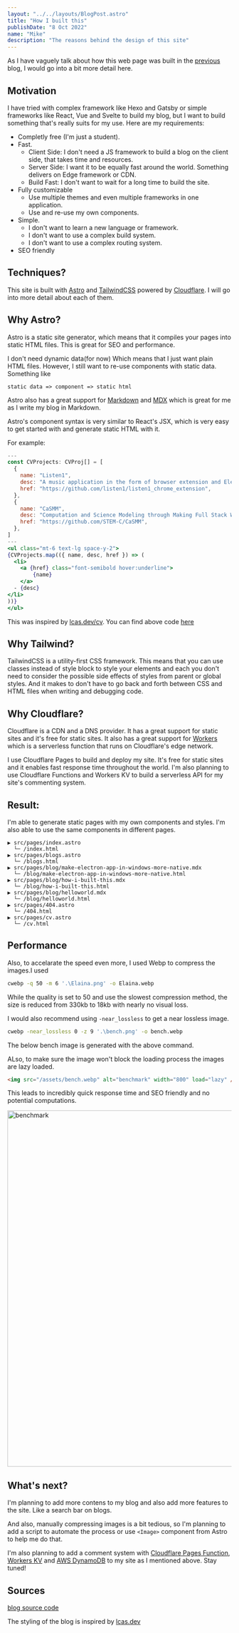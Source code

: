 ```yaml
---
layout: "../../layouts/BlogPost.astro"
title: "How I built this"
publishDate: "8 Oct 2022"
name: "Mike"
description: "The reasons behind the design of this site"
---
```



<Cool name={frontmatter.name} />

As I have vaguely talk about how this web page was built in the [previous](/blog/helloworld) blog, I would go into a bit more detail here.

## Motivation

I have tried with complex framework like Hexo and Gatsby or simple frameworks like React, Vue and Svelte to build my blog, but I want to build something that's really suits for my use. Here are my requirements:

- Completly free (I'm just a student).
- Fast.
  - Client Side: I don't need a JS framework to build a blog on the client side, that takes time and resources.
  - Server Side: I want it to be equally fast around the world. Something delivers on Edge framework or CDN.
  - Build Fast: I don't want to wait for a long time to build the site.
- Fully customizable
  - Use multiple themes and even multiple frameworks in one application.
  - Use and re-use my own components.
- Simple.
  - I don't want to learn a new language or framework.
  - I don't want to use a complex build system.
  - I don't want to use a complex routing system.
- SEO friendly

## Techniques?

This site is built with [Astro](https://astro.build) and [TailwindCSS](https://tailwindcss.com) powered by [Cloudflare](https://cloudflare.com). I will go into more detail about each of them.

## Why Astro?

Astro is a static site generator, which means that it compiles your pages into static HTML files. This is great for SEO and performance.

I don't need dynamic data(for now) Which means that I just want plain HTML files. However, I still want to re-use components with static data.
Something like

```
static data => component => static html
```

Astro also has a great support for [Markdown](https://www.markdownguide.org) and [MDX](https://mdxjs.com) which is great for me as I write my blog in Markdown.

Astro's component syntax is very similar to React's JSX, which is very easy to get started with and generate static HTML with it.

For example:

```jsx
---
const CVProjects: CVProj[] = [
  {
    name: "Listen1",
    desc: "A music application in the form of browser extension and Electron Application, built on Typescript, Vue 3, Electron and Tailwind Css. Featuring more than 2M users and downloads.",
    href: "https://github.com/listen1/listen1_chrome_extension",
  },
  {
    name: "CaSMM",
    desc: "Computation and Science Modeling through Making Full Stack Web App",
    href: "https://github.com/STEM-C/CaSMM",
  },
]
---
<ul class="mt-6 text-lg space-y-2">
{CVProjects.map(({ name, desc, href }) => (
  <li>
    <a {href} class="font-semibold hover:underline">
        {name}
    </a>
  - {desc}
</li>
))}
</ul>

```

This was inspired by [lcas.dev/cv](https://lcas.dev/cv). You can find above code [here](https://github.com/mikelxk/astro-site/blob/main/src/pages/cv.astro#L79)

## Why Tailwind?

TailwindCSS is a utility-first CSS framework. This means that you can use classes instead of style block to style your elements and each you don't need to consider the possible side effects of styles from parent or global styles. And it makes to don't have to go back and forth between CSS and HTML files when writing and debugging code.

## Why Cloudflare?

Cloudflare is a CDN and a DNS provider. It has a great support for static sites and it's free for static sites. It also has a great support for [Workers](https://workers.cloudflare.com) which is a serverless function that runs on Cloudflare's edge network.

I use Cloudflare Pages to build and deploy my site. It's free for static sites and it enables fast response time throughout the world.
I'm also planning to use Cloudflare Functions and Workers KV to build a serverless API for my site's commenting system.

## Result:

I'm able to generate static pages with my own components and styles. I'm also able to use the same components in different pages.

```
▶ src/pages/index.astro
  └─ /index.html
▶ src/pages/blogs.astro
  └─ /blogs.html
▶ src/pages/blog/make-electron-app-in-windows-more-native.mdx
  └─ /blog/make-electron-app-in-windows-more-native.html
▶ src/pages/blog/how-i-built-this.mdx
  └─ /blog/how-i-built-this.html
▶ src/pages/blog/helloworld.mdx
  └─ /blog/helloworld.html
▶ src/pages/404.astro
  └─ /404.html
▶ src/pages/cv.astro
  └─ /cv.html
```

## Performance

Also, to accelarate the speed even more, I used Webp to compress the images.I used

```bash
cwebp -q 50 -m 6 '.\Elaina.png' -o Elaina.webp
```

While the quality is set to 50 and use the slowest compression method, the size is reduced from 330kb to 18kb with nearly no visual loss.

I would also recommend using `-near_lossless` to get a near lossless image.

```bash
cwebp -near_lossless 0 -z 9 '.\bench.png' -o bench.webp
```

The below bench image is generated with the above command.

ALso, to make sure the image won't block the loading process the images are lazy loaded.

```html
<img src="/assets/bench.webp" alt="benchmark" width="800" load="lazy" />
```

This leads to incredibly quick response time and SEO friendly and no potential computations.

<img src="/assets/bench.webp" alt="benchmark" width="800" load="lazy" />

## What's next?

I'm planning to add more contens to my blog and also add more features to the site. Like a search bar on blogs.

And also, manually compressing images is a bit tedious, so I'm planning to add a script to automate the process or use `<Image>` component from Astro to help me do that.

I'm also planning to add a comment system with [Cloudflare Pages Function](https://developers.cloudflare.com/pages/platform/functions/), [Workers KV](https://developers.cloudflare.com/workers/learning/how-kv-works/) and [AWS DynamoDB](https://aws.amazon.com/dynamodb/) to my site as I mentioned above. Stay tuned!

## Sources

[blog source code](https://github.com/mikelxk/astro-site)

The styling of the blog is inspired by [lcas.dev](https://lcas.dev)
